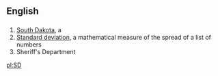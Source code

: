 ==English==

==={{Abbreviation}}===

#[[South Dakota]], a {{USstate}}
#[[Standard deviation]], a mathematical measure of the spread of a list of numbers
#Sheriff's Department

[[pl:SD]]